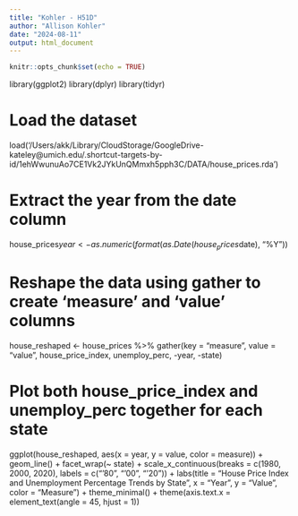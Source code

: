 ```yaml
---
title: "Kohler - H51D"
author: "Allison Kohler"
date: "2024-08-11"
output: html_document
---
```


```r
knitr::opts_chunk$set(echo = TRUE)
```

library(ggplot2)
library(dplyr)
library(tidyr)

# Load the dataset
load('/Users/akk/Library/CloudStorage/GoogleDrive-kateley@umich.edu/.shortcut-targets-by-id/1ehWwunuAo7CE1Vk2JYkUnQMmxh5pph3C/DATA/house_prices.rda')

# Extract the year from the date column
house_prices$year <- as.numeric(format(as.Date(house_prices$date), "%Y"))

# Reshape the data using gather to create 'measure' and 'value' columns
house_reshaped <- house_prices %>%
  gather(key = "measure", value = "value", house_price_index, unemploy_perc, -year, -state)

# Plot both house_price_index and unemploy_perc together for each state
ggplot(house_reshaped, aes(x = year, y = value, color = measure)) +
  geom_line() +
  facet_wrap(~ state) +
  scale_x_continuous(breaks = c(1980, 2000, 2020), labels = c("'80", "'00", "'20")) +
  labs(title = "House Price Index and Unemployment Percentage Trends by State",
       x = "Year",
       y = "Value",
       color = "Measure") +
  theme_minimal() +
  theme(axis.text.x = element_text(angle = 45, hjust = 1))

